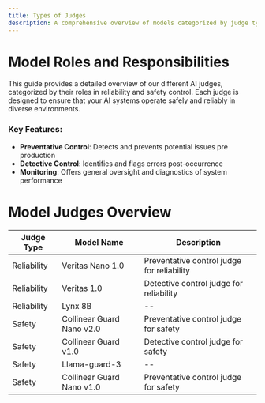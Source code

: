 ```yaml
---
title: Types of Judges
description: A comprehensive overview of models categorized by judge type, including reliability and safety judges.
---
```

# Model Roles and Responsibilities

This guide provides a detailed overview of our different AI judges, categorized by their roles in reliability and safety control. Each judge is designed to ensure that your AI systems operate safely and reliably in diverse environments.

### Key Features:
- **Preventative Control**: Detects and prevents potential issues pre production
- **Detective Control**: Identifies and flags errors post-occurrence
- **Monitoring**: Offers general oversight and diagnostics of system performance


# Model Judges Overview

| Judge Type   | Model Name                 | Description                                    |
|--------------|----------------------------|------------------------------------------------|
| Reliability  | Veritas Nano 1.0          | Preventative control judge for reliability    |
| Reliability  | Veritas 1.0               | Detective control judge for reliability       |
| Reliability  | Lynx 8B                   | --                                            |
| Safety       | Collinear Guard Nano v2.0 | Preventative control judge for safety         |
| Safety       | Collinear Guard v1.0      | Detective control judge for safety            |
| Safety       | Llama-guard-3             | --                                            |
| Safety       | Collinear Guard Nano v1.0 | Preventative control judge for safety         |
